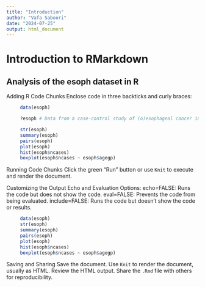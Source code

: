 ```yaml
---
title: "Introduction"
author: "Vafa Saboori"
date: "2024-07-25"
output: html_document
---
```



# Introduction to RMarkdown

## Analysis of the esoph dataset in R


Adding R Code Chunks
Enclose code in three backticks and curly braces: 
     
```r
     data(esoph)
```

```r
     ?esoph # Data from a case-control study of (o)esophageal cancer in Ille-et-Vilaine, France.
```

```r
     str(esoph)
     summary(esoph)
     pairs(esoph)
     plot(esoph)
     hist(esoph$ncases)
     boxplot(esoph$ncases ~ esoph$agegp)
```

Running Code Chunks
Click the green "Run" button or use `Knit` to execute and render the document.

Customizing the Output
Echo and Evaluation Options:
   echo=FALSE: Runs the code but does not show the code.
   eval=FALSE: Prevents the code from being evaluated.
   include=FALSE: Runs the code but doesn’t show the code or results.
   
```r
     data(esoph)
     str(esoph)
     summary(esoph)
     pairs(esoph)
     plot(esoph)
     hist(esoph$ncases)
     boxplot(esoph$ncases ~ esoph$agegp)
```


Saving and Sharing
Save the document.
Use `Knit` to render the document, usually as HTML.
Review the HTML output.
Share the `.Rmd` file with others for reproducibility.